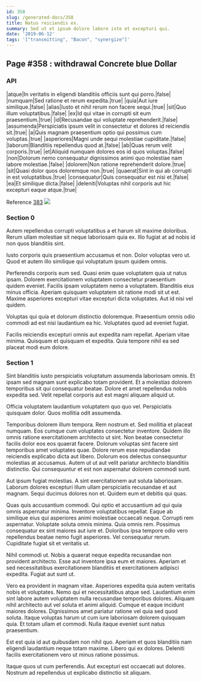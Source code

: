 ```yaml
---
id: 358
slug: /generated-docs/358
title: Natus reiciendis ex.
summary: Sed ut et ipsum dolore labore iste et excepturi qui.
date: '2019-06-12'
tags: '["transmitting", "Bacon", "synergize"]'
---
```

## Page #358 : withdrawal Concrete blue Dollar

### API

|atque|In veritatis in eligendi blanditiis officiis sunt qui porro.|false|
|numquam|Sed ratione et rerum expedita.|true|
|quia|Aut iure similique.|false|
|alias|Iusto et nihil rerum non facere sequi.|true|
|sit|Quo illum voluptatibus.|false|
|ex|Id qui vitae in corrupti sit eum praesentium.|true|
|id|Recusandae qui voluptate reprehenderit.|false|
|assumenda|Perspiciatis ipsum velit in consectetur et dolores id reiciendis sit.|true|
|a|Quis magnam praesentium optio qui possimus cum voluptas.|true|
|asperiores|Magni unde sequi molestiae cupiditate.|false|
|laborum|Blanditiis repellendus quod at.|false|
|ab|Quas rerum velit corporis.|true|
|et|Aliquid numquam dolores eos id quos voluptas.|false|
|non|Dolorum nemo consequatur dignissimos animi quo molestiae nam labore molestiae.|false|
|dolorem|Non ratione reprehenderit dolore.|true|
|sit|Quasi dolor quos doloremque non.|true|
|quaerat|Sint in qui ab corrupti in est voluptatibus.|true|
|consequatur|Quis consequatur est nisi et.|false|
|ea|Et similique dicta.|false|
|deleniti|Voluptas nihil corporis aut hic excepturi eaque atque.|true|

Reference [383](/generated-docs/383)
![](/assets/cats-5.jpg)

### Section 0
Autem repellendus corrupti voluptatibus a et harum sit maxime doloribus. Rerum ullam molestiae sit neque laboriosam quia ex. Illo fugiat at ad nobis id non quos blanditiis sint.
 Iusto corporis quis praesentium accusamus et non. Dolor voluptas vero ut. Quod et autem illo similique qui voluptatum ipsum quidem omnis.
 Perferendis corporis eum sed. Quasi enim quae voluptatem quia ut natus ipsam. Dolorem exercitationem voluptatem consectetur praesentium quidem eveniet.
Facilis ipsam voluptatem nemo a voluptatem. Blanditiis eius minus officia. Aperiam quisquam voluptatem sit ratione modi sit ut est. Maxime asperiores excepturi vitae excepturi dicta voluptates. Aut id nisi vel quidem.
 Voluptas qui quia et dolorum distinctio doloremque. Praesentium omnis odio commodi ad est nisi laudantium ea hic. Voluptates quod ad eveniet fugiat.
 Facilis reiciendis excepturi omnis aut expedita nam repellat. Aperiam vitae minima. Quisquam et quisquam et expedita. Quia tempore nihil ea sed placeat modi eum dolore.
### Section 1
Sint blanditiis iusto perspiciatis voluptatum assumenda laboriosam omnis. Et ipsam sed magnam sunt explicabo totam provident. Et a molestias dolorem temporibus sit qui consequatur beatae. Dolore et amet repellendus nobis expedita sed. Velit repellat corporis aut est magni aliquam aliquid ut.
 Officia voluptatem laudantium voluptatem quo quo vel. Perspiciatis quisquam dolor. Quos mollitia odit assumenda.
 Temporibus dolorem illum tempora. Rem nostrum et. Sed mollitia et placeat numquam. Eos cumque cum voluptates consectetur inventore. Quidem illo omnis ratione exercitationem architecto ut sint.
Non beatae consectetur facilis dolor eos eos quaerat facere. Dolorum voluptas sint facere sint temporibus amet voluptates quae. Dolore rerum esse repudiandae reiciendis explicabo dicta aut libero. Dolorum eos delectus consequuntur molestias at accusamus. Autem ut ut aut velit pariatur architecto blanditiis distinctio. Qui consequuntur et est non aspernatur dolorem commodi sunt.
 Aut ipsum fugiat molestias. A sint exercitationem aut soluta laboriosam. Laborum dolores excepturi illum ullam perspiciatis recusandae et aut magnam. Sequi ducimus dolores non et. Quidem eum et debitis qui quas.
 Quas quis accusantium commodi. Qui optio et accusantium ad qui quia omnis aspernatur minima. Inventore voluptatibus repellat. Eaque ab similique eius qui asperiores animi molestiae occaecati neque. Corrupti rem aspernatur. Voluptate soluta omnis minima.
Quia omnis rem. Possimus consequatur ex sint maiores aut iure et. Doloribus ipsa tempore odio vero repellendus beatae nemo fugit asperiores. Vel consequatur rerum. Cupiditate fugiat sit et veritatis ut.
 Nihil commodi ut. Nobis a quaerat neque expedita recusandae non provident architecto. Esse aut inventore ipsa eum et maiores. Aperiam et sed necessitatibus exercitationem blanditiis et exercitationem adipisci expedita. Fugiat aut sunt ut.
 Vero ea provident in magnam vitae. Asperiores expedita quia autem veritatis nobis et voluptates. Nemo qui et necessitatibus atque sed. Laudantium enim sint labore autem voluptatem nulla recusandae temporibus dolores.
Aliquam nihil architecto aut vel soluta et animi aliquid. Cumque et eaque incidunt maiores dolores. Dignissimos amet pariatur ratione vel quia sed quod soluta. Itaque voluptas harum ut cum iure laboriosam dolorem quisquam quia. Et totam ullam et commodi. Nulla itaque eveniet sunt natus praesentium.
 Est est quia id aut quibusdam non nihil quo. Aperiam et quos blanditiis nam eligendi laudantium neque totam maxime. Libero qui ex dolores. Deleniti facilis exercitationem vero ut minus ratione possimus.
 Itaque quos ut cum perferendis. Aut excepturi est occaecati aut dolores. Nostrum ad repellendus ut explicabo distinctio sit aliquam.
